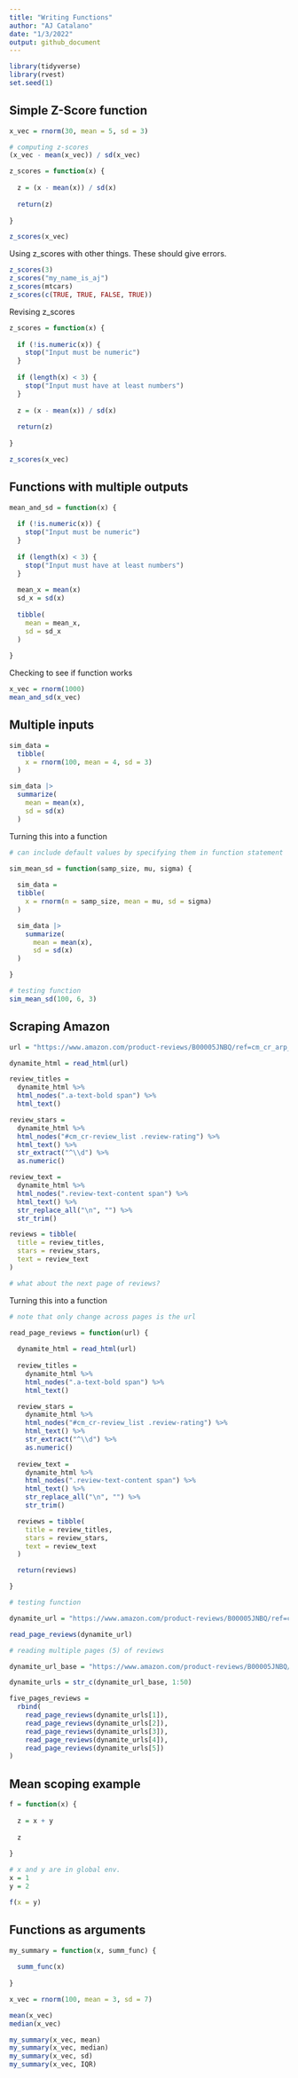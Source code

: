 ```yaml
---
title: "Writing Functions"
author: "AJ Catalano"
date: "1/3/2022"
output: github_document
---
```


```r
library(tidyverse)
library(rvest)
set.seed(1)
```

## Simple Z-Score function

```r
x_vec = rnorm(30, mean = 5, sd = 3)

# computing z-scores
(x_vec - mean(x_vec)) / sd(x_vec)
```

```r
z_scores = function(x) {
  
  z = (x - mean(x)) / sd(x)
  
  return(z)
  
}

z_scores(x_vec)
```

Using z_scores with other things. These should give errors.

```r
z_scores(3)
z_scores("my_name_is_aj")
z_scores(mtcars)
z_scores(c(TRUE, TRUE, FALSE, TRUE))
```

Revising z_scores

```r
z_scores = function(x) {
  
  if (!is.numeric(x)) {
    stop("Input must be numeric")
  }
  
  if (length(x) < 3) {
    stop("Input must have at least numbers")
  }
    
  z = (x - mean(x)) / sd(x)
  
  return(z)
  
}

z_scores(x_vec)
```

## Functions with multiple outputs

```r
mean_and_sd = function(x) {
  
  if (!is.numeric(x)) {
    stop("Input must be numeric")
  }
  
  if (length(x) < 3) {
    stop("Input must have at least numbers")
  }
    
  mean_x = mean(x)
  sd_x = sd(x)
  
  tibble(
    mean = mean_x,
    sd = sd_x
  )
  
}
```

Checking to see if function works

```r
x_vec = rnorm(1000)
mean_and_sd(x_vec)
```

## Multiple inputs

```r
sim_data = 
  tibble(
    x = rnorm(100, mean = 4, sd = 3)
  )

sim_data |> 
  summarize(
    mean = mean(x),
    sd = sd(x)
  )
```

Turning this into a function

```r
# can include default values by specifying them in function statement

sim_mean_sd = function(samp_size, mu, sigma) {
  
  sim_data = 
  tibble(
    x = rnorm(n = samp_size, mean = mu, sd = sigma)
  )

  sim_data |> 
    summarize(
      mean = mean(x),
      sd = sd(x)
  )

}

# testing function
sim_mean_sd(100, 6, 3)
```

## Scraping Amazon

```r
url = "https://www.amazon.com/product-reviews/B00005JNBQ/ref=cm_cr_arp_d_viewopt_rvwer?ie=UTF8&reviewerType=avp_only_reviews&sortBy=recent&pageNumber=1"

dynamite_html = read_html(url)

review_titles = 
  dynamite_html %>%
  html_nodes(".a-text-bold span") %>%
  html_text()

review_stars = 
  dynamite_html %>%
  html_nodes("#cm_cr-review_list .review-rating") %>%
  html_text() %>%
  str_extract("^\\d") %>%
  as.numeric()

review_text = 
  dynamite_html %>%
  html_nodes(".review-text-content span") %>%
  html_text() %>% 
  str_replace_all("\n", "") %>% 
  str_trim()

reviews = tibble(
  title = review_titles,
  stars = review_stars,
  text = review_text
)

# what about the next page of reviews?
```

Turning this into a function

```r
# note that only change across pages is the url

read_page_reviews = function(url) {
  
  dynamite_html = read_html(url)
  
  review_titles = 
    dynamite_html %>%
    html_nodes(".a-text-bold span") %>%
    html_text()

  review_stars = 
    dynamite_html %>%
    html_nodes("#cm_cr-review_list .review-rating") %>%
    html_text() %>%
    str_extract("^\\d") %>%
    as.numeric()
  
  review_text = 
    dynamite_html %>%
    html_nodes(".review-text-content span") %>%
    html_text() %>% 
    str_replace_all("\n", "") %>% 
    str_trim()

  reviews = tibble(
    title = review_titles,
    stars = review_stars,
    text = review_text
  )

  return(reviews)

}

# testing function

dynamite_url = "https://www.amazon.com/product-reviews/B00005JNBQ/ref=cm_cr_arp_d_viewopt_rvwer?ie=UTF8&reviewerType=avp_only_reviews&sortBy=recent&pageNumber=1"

read_page_reviews(dynamite_url)

# reading multiple pages (5) of reviews

dynamite_url_base = "https://www.amazon.com/product-reviews/B00005JNBQ/ref=cm_cr_arp_d_viewopt_rvwer?ie=UTF8&reviewerType=avp_only_reviews&sortBy=recent&pageNumber="

dynamite_urls = str_c(dynamite_url_base, 1:50)

five_pages_reviews = 
  rbind(
    read_page_reviews(dynamite_urls[1]),
    read_page_reviews(dynamite_urls[2]),
    read_page_reviews(dynamite_urls[3]),
    read_page_reviews(dynamite_urls[4]),
    read_page_reviews(dynamite_urls[5])
)
```

## Mean scoping example

```r
f = function(x) {
  
  z = x + y
  
  z
  
}

# x and y are in global env.
x = 1
y = 2

f(x = y)
```

## Functions as arguments

```r
my_summary = function(x, summ_func) {
  
  summ_func(x)
  
}

x_vec = rnorm(100, mean = 3, sd = 7)

mean(x_vec)
median(x_vec)

my_summary(x_vec, mean)
my_summary(x_vec, median)
my_summary(x_vec, sd)
my_summary(x_vec, IQR)
```

